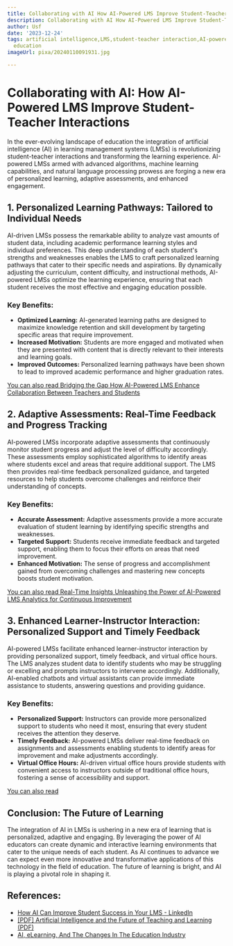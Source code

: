 ```yaml
---
title: Collaborating with AI How AI-Powered LMS Improve Student-Teacher Interactions
description: Collaborating with AI How AI-Powered LMS Improve Student-Teacher Interactions
author: Usf
date: '2023-12-24'
tags: artificial intelligence,LMS,student-teacher interaction,AI-powered LMS,AI in
  education
imageUrl: pixa/20240110091931.jpg

---
```

# Collaborating with AI: How AI-Powered LMS Improve Student-Teacher Interactions

In the ever-evolving landscape of education the integration of artificial intelligence (AI) in  learning management systems (LMSs) is revolutionizing student-teacher interactions and transforming the learning experience. AI-powered LMSs  armed with advanced algorithms,  machine learning capabilities, and natural language processing prowess are forging a new era of personalized learning, adaptive assessments, and  enhanced engagement.

## 1. Personalized Learning Pathways: Tailored to Individual Needs

AI-driven LMSs possess the  remarkable ability to analyze vast amounts of student data, including academic performance learning styles and individual preferences. This deep understanding of each student's strengths and weaknesses enables the  LMS to craft personalized learning  pathways that cater to their  specific  needs and aspirations. By dynamically adjusting the  curriculum, content difficulty, and instructional methods, AI-powered LMSs optimize  the learning experience,  ensuring that  each student receives the most effective and engaging education possible.

### Key Benefits:

- **Optimized Learning:** AI-generated learning paths are designed to maximize knowledge retention and skill development by targeting specific areas that require improvement.
-  **Increased Motivation:** Students are more engaged and motivated when they are presented with content that  is directly relevant to their  interests and learning goals.
- **Improved Outcomes:** Personalized learning pathways have  been shown to lead  to improved academic performance and higher graduation rates.

[You can also read  Bridging the Gap How AI-Powered LMS Enhance Collaboration Between Teachers  and Students](Bridging%20the%20Gap%20How%20AI-Powered%20LMS%20Enhance%20Collaboration%20Between%20Teachers%20and%20Students)


## 2. Adaptive Assessments:  Real-Time Feedback and Progress Tracking

AI-powered LMSs incorporate adaptive assessments  that continuously monitor  student progress and adjust the level of  difficulty accordingly. These assessments employ sophisticated algorithms to identify areas where students excel  and areas that require additional support.  The LMS then provides real-time feedback personalized guidance, and targeted resources to help students overcome challenges and reinforce their understanding of concepts.

###  Key  Benefits:

- **Accurate Assessment:** Adaptive assessments  provide a more  accurate evaluation of student learning by identifying specific strengths and weaknesses.
- **Targeted Support:** Students receive immediate feedback and targeted support, enabling  them  to focus  their efforts on areas that need improvement.
- **Enhanced Motivation:** The sense of progress and  accomplishment gained  from overcoming challenges and mastering new concepts boosts student motivation.

[You can also read Real-Time Insights Unleashing the Power of  AI-Powered  LMS Analytics for Continuous  Improvement](Real-Time%20Insights%20Unleashing%20the%20Power%20of%20AI-Powered%20LMS%20Analytics%20for%20Continuous%20Improvement)


## 3. Enhanced Learner-Instructor Interaction: Personalized Support and Timely Feedback

AI-powered LMSs facilitate enhanced learner-instructor interaction by providing personalized support, timely feedback, and virtual office hours. The LMS analyzes student data to identify students who may be struggling or  excelling and prompts instructors to intervene  accordingly. Additionally, AI-enabled chatbots and virtual assistants can provide  immediate  assistance to students, answering questions and providing guidance.

### Key Benefits:

- **Personalized Support:** Instructors can provide more  personalized  support to  students who need  it most, ensuring that  every student receives  the attention they deserve.
- **Timely Feedback:** AI-powered LMSs deliver real-time feedback on assignments and assessments enabling students to identify areas for improvement and make adjustments accordingly.
- **Virtual Office Hours:** AI-driven virtual office hours  provide  students with convenient access to instructors outside  of traditional  office hours, fostering a sense  of accessibility and support.

[You can also read ]()


## Conclusion: The Future of Learning

The integration of AI in LMSs is ushering in a new  era of learning that is personalized, adaptive  and engaging. By leveraging the power of AI educators can create dynamic and interactive learning environments  that cater to  the unique needs of each student. As AI continues to advance we can expect even more innovative and transformative applications of this technology in the field of education. The future of learning is bright, and AI is  playing a pivotal role in shaping it.

## References:
- [How AI Can Improve Student Success in Your LMS - LinkedIn](https://www.linkedin.com/advice/0/how-can-you-improve-student-success-artificial-aoa5f)
- [[PDF] Artificial Intelligence and the Future of Teaching and Learning (PDF)](https://www2.ed.gov/documents/ai-report/ai-report.pdf)
- [AI, eLearning, And The Changes In The Education Industry](https://elearningindustry.com/how-the-emergence-of-artificial-intelligence-ai-will-affect-the-elearning-industry)
